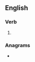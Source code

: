 ==English==

===Verb===
{{head|en|verb form}}

# {{en-past of|sodomise}}

===Anagrams===
* {{anagrams|en|diosmosed}}